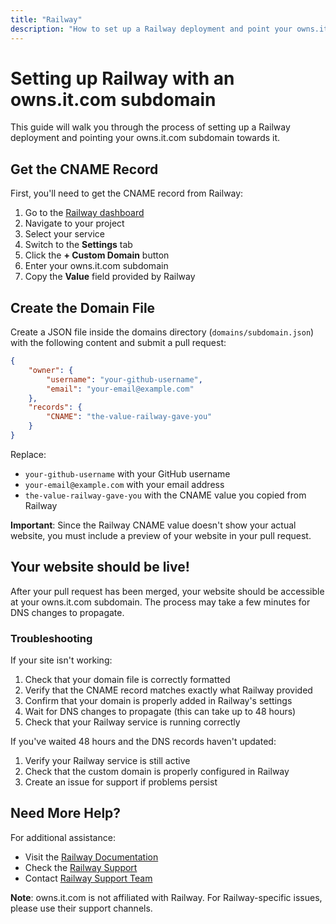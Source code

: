 ```yaml
---
title: "Railway"
description: "How to set up a Railway deployment and point your owns.it.com subdomain towards it."
---
```


# Setting up Railway with an owns.it.com subdomain

This guide will walk you through the process of setting up a Railway deployment and pointing your owns.it.com subdomain towards it.

## Get the CNAME Record

First, you'll need to get the CNAME record from Railway:

1. Go to the [Railway dashboard](https://railway.app/dashboard)
2. Navigate to your project
3. Select your service
4. Switch to the **Settings** tab
5. Click the **+ Custom Domain** button
6. Enter your owns.it.com subdomain
7. Copy the **Value** field provided by Railway

## Create the Domain File

Create a JSON file inside the domains directory (`domains/subdomain.json`) with the following content and submit a pull request:

```json
{
    "owner": {
        "username": "your-github-username",
        "email": "your-email@example.com"
    },
    "records": {
        "CNAME": "the-value-railway-gave-you"
    }
}
```

Replace:
- `your-github-username` with your GitHub username
- `your-email@example.com` with your email address
- `the-value-railway-gave-you` with the CNAME value you copied from Railway

**Important**: Since the Railway CNAME value doesn't show your actual website, you must include a preview of your website in your pull request.

## Your website should be live!

After your pull request has been merged, your website should be accessible at your owns.it.com subdomain. The process may take a few minutes for DNS changes to propagate.

### Troubleshooting

If your site isn't working:
1. Check that your domain file is correctly formatted
2. Verify that the CNAME record matches exactly what Railway provided
3. Confirm that your domain is properly added in Railway's settings
4. Wait for DNS changes to propagate (this can take up to 48 hours)
5. Check that your Railway service is running correctly

If you've waited 48 hours and the DNS records haven't updated:
1. Verify your Railway service is still active
2. Check that the custom domain is properly configured in Railway
3. Create an issue for support if problems persist

## Need More Help?

For additional assistance:
- Visit the [Railway Documentation](https://docs.railway.app/)
- Check the [Railway Support](https://railway.app/support)
- Contact [Railway Support Team](https://railway.app/support)

**Note**: owns.it.com is not affiliated with Railway. For Railway-specific issues, please use their support channels.

